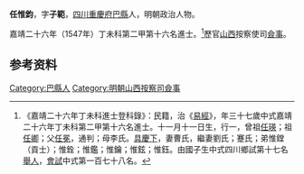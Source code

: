 {{明清人物信息框
| 姓名 = 任惟鈞
| 原名 =
| 圖片名稱= 
| 圖片大小 =
| 圖片說明 = 
| 最高職務 =
| 國家 = 大明 
| 爵位 =
| 籍貫 = [[四川|四川]][[重慶府|重慶府]][[巴縣_(重慶)|巴縣]]
| 族裔 = 
| 字號 = 
| 諡號 =
| 出生日期 = 十一月十一日
| 出生地點 = 
| 逝世日期 = 卒年不詳 
| 逝世地點 =
| 墓葬 =
| 配偶 = 曹氏劉氏；蹇氏
| 親屬 = 曾祖[[任瑛|任瑛]]，祖[[任卿|任卿]]，父[[任冕|任冕]]，母李氏，弟[[任惟鏜|任惟鏜]]，孫[[任元極|任元極]]
| 出身 =
* 嘉靖二十六年丁未科進士出身
| 經歷 =
| 著作 =  
}}
'''任惟鈞'''{{BD|1511年||？年||R}}，字'''子範'''，[[四川|四川]][[重慶府|重慶府]][[巴縣_(重慶)|巴縣]]人，明朝政治人物。

嘉靖二十六年（1547年）丁未科第二甲第十六名進士。<ref>《嘉靖二十六年丁未科進士登科錄》：民籍，治《[[易經|易經]]》，年三十七歲中式嘉靖二十六年丁未科第二甲第十六名進士。十一月十一日生，行一，曾祖[[任瑛|任瑛]]；祖[[任卿|任卿]]；父[[任冕|任冕]]，通判；母李氏。[[具慶下|具慶下]]，妻曹氏，繼妻劉氏；蹇氏；弟惟鏜（貢士）；惟銓；惟鑑；惟鑰；惟鉉；惟鈺。由國子生中式四川鄉試第十七名[[舉人|舉人]]，[[會試|會試]]中式第一百七十八名。</ref>歷官[[山西|山西]]按察使司[[僉事|僉事]]。

== 参考资料 ==
{{reflist}}

{{嘉靖二十六年丁未科殿试金榜}}

{{Authority control}}
{{DEFAULTSORT:Ren任}}
[[Category:巴縣人|Category:巴縣人]]
[[Category:明朝山西按察司僉事|Category:明朝山西按察司僉事]]


{{明朝人物小作品}}